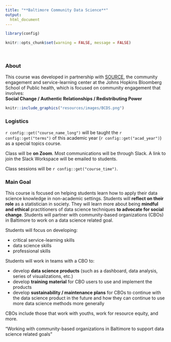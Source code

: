 ```yaml
---
title: "**Baltimore Community Data Science**"
output:
  html_document
---
```


```r
library(config)

knitr::opts_chunk$set(warning = FALSE, message = FALSE)
```

<div class = "banner">
<!-- Welcome to the course website for `r config::get("course_name_long")`!   -->
</div>
<br>


### **About**

This course was developed in partnership with [SOURCE](https://source.jhu.edu/), the community engagement and service-learning center at the Johns Hopkins Bloomberg School of Public health, which is focused on community engagement that involves:  
**Social Change / Authentic Relationships / Redistributing Power**

```r
knitr::include_graphics("resources/images/BCDS.png")
```

 
### **Logistics**

`r config::get("course_name_long")` will be taught the `r config::get("terms")` of this academic year (`r config::get("acad_year")`) as a special topics course. 

Class will be **on Zoom**. Most communications will be through Slack. A link to join the Slack Workspace will be emailed to students.

Class sessions will be `r config::get("course_time")`.


### **Main Goal**

This course is focused on helping students learn how to apply their data science knowledge in non-academic settings. Students will **reflect on their role** as a statistician in society. They will learn more about being **mindful and ethical** practitioners of data science techniques **to advocate for social change**. Students will partner with community-based organizations (CBOs) in Baltimore to work on a data science related goal.

Students will focus on developing:

- critical service-learning skills
- data science skills
- professional skills

Students will work in teams with a CBO to:

- develop **data science products** (such as a dashboard, data analysis, series of visualizations, etc.)
- develop **training material** for CBO users to use and implement the products
- develop **sustainability / maintenance plans** for CBOs to continue with the data science product in the future and how they can continue to use more data science methods more generally 

CBOs include those that work with youths, work for resource equity, and more.

<div class = "center">
"Working with community-based organizations in Baltimore to support data science related goals"  
</div>
